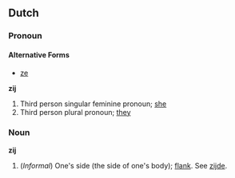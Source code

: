 ==Dutch==
===Pronoun===
====Alternative Forms====
* [[ze]]

'''zij'''
# Third person singular feminine pronoun; [[she]]
# Third person plural pronoun; [[they]]

===Noun===
'''zij'''
# (''Informal'') One's side (the side of one's body); [[flank]]. See [[zijde]].